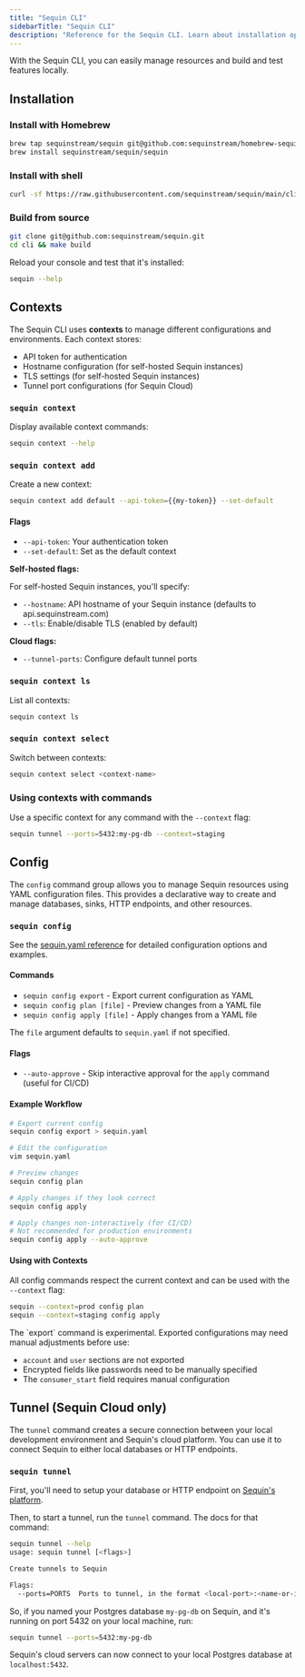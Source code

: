 ```yaml
---
title: "Sequin CLI"
sidebarTitle: "Sequin CLI"
description: "Reference for the Sequin CLI. Learn about installation options, context management, configuration commands, and local development tunnels."
---
```


With the Sequin CLI, you can easily manage resources and build and test features locally.

## Installation

### Install with Homebrew

```bash
brew tap sequinstream/sequin git@github.com:sequinstream/homebrew-sequin
brew install sequinstream/sequin/sequin
```

### Install with shell

```bash
curl -sf https://raw.githubusercontent.com/sequinstream/sequin/main/cli/installer.sh | sh
```

### Build from source

```bash
git clone git@github.com:sequinstream/sequin.git
cd cli && make build
```

Reload your console and test that it's installed:

```bash
sequin --help
```

## Contexts

The Sequin CLI uses **contexts** to manage different configurations and environments. Each context stores:
- API token for authentication
- Hostname configuration (for self-hosted Sequin instances)
- TLS settings (for self-hosted Sequin instances)
- Tunnel port configurations (for Sequin Cloud)

### `sequin context`

Display available context commands:

```bash
sequin context --help
```

### `sequin context add`

Create a new context:

```bash
sequin context add default --api-token={{my-token}} --set-default
```

#### Flags

- `--api-token`: Your authentication token
- `--set-default`: Set as the default context

**Self-hosted flags:**

For self-hosted Sequin instances, you'll specify:

- `--hostname`: API hostname of your Sequin instance (defaults to api.sequinstream.com)
- `--tls`: Enable/disable TLS (enabled by default)

**Cloud flags:**
- `--tunnel-ports`: Configure default tunnel ports

### `sequin context ls`

List all contexts:

```bash
sequin context ls
```

### `sequin context select`

Switch between contexts:

```bash
sequin context select <context-name>
```

### Using contexts with commands

Use a specific context for any command with the `--context` flag:

```bash
sequin tunnel --ports=5432:my-pg-db --context=staging
```

## Config

The `config` command group allows you to manage Sequin resources using YAML configuration files. This provides a declarative way to create and manage databases, sinks, HTTP endpoints, and other resources.

### `sequin config`

See the [sequin.yaml reference](/reference/sequin-yaml) for detailed configuration options and examples.

#### Commands

- `sequin config export` - Export current configuration as YAML
- `sequin config plan [file]` - Preview changes from a YAML file
- `sequin config apply [file]` - Apply changes from a YAML file

The `file` argument defaults to `sequin.yaml` if not specified.

#### Flags

- `--auto-approve` - Skip interactive approval for the `apply` command (useful for CI/CD)

#### Example Workflow

```bash
# Export current config
sequin config export > sequin.yaml

# Edit the configuration
vim sequin.yaml

# Preview changes
sequin config plan

# Apply changes if they look correct
sequin config apply

# Apply changes non-interactively (for CI/CD)
# Not recommended for production environments
sequin config apply --auto-approve
```

#### Using with Contexts

All config commands respect the current context and can be used with the `--context` flag:

```bash
sequin --context=prod config plan
sequin --context=staging config apply
```

<Info>
The `export` command is experimental. Exported configurations may need manual adjustments before use:

- `account` and `user` sections are not exported
- Encrypted fields like passwords need to be manually specified
- The `consumer_start` field requires manual configuration
</Info>

## Tunnel (Sequin Cloud only)

The `tunnel` command creates a secure connection between your local development environment and Sequin's cloud platform. You can use it to connect Sequin to either local databases or HTTP endpoints.

### `sequin tunnel`

First, you'll need to setup your database or HTTP endpoint on [Sequin's platform](https://sequinstream.com).

Then, to start a tunnel, run the `tunnel` command. The docs for that command:

```bash
sequin tunnel --help
usage: sequin tunnel [<flags>]

Create tunnels to Sequin

Flags:
  --ports=PORTS  Ports to tunnel, in the format <local-port>:<name-or-id>[,<local-port>:<name-or-id>]
```

So, if you named your Postgres database `my-pg-db` on Sequin, and it's running on port 5432 on your local machine, run:

```bash
sequin tunnel --ports=5432:my-pg-db
```

Sequin's cloud servers can now connect to your local Postgres database at `localhost:5432`.
